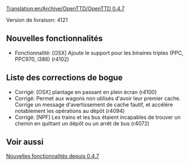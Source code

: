 [[Translation:en/Archive/OpenTTD/OpenTTD 0.4.7]]

{{fr/Archive/OpenTTD/Navigation}}
{{fr/Archive/OpenTTD/Livraison|prec=fr/Archive/OpenTTD/OpenTTD 0.4.6|suiv=fr/Archive/OpenTTD/OpenTTD 0.4.8|date=26/03/2006}}

Version de livraison: 4121

==Nouvelles fonctionnalités==
*Fonctionnalité: [OSX] Ajoute le support pour les binaires triples (PPC, PPC970, i386) (r4102) 

==Liste des corrections de bogue==
*Corrigé: [OSX] plantage en passant en plein écran (r4100) 
*Corrigé: Permet aux wagons non utilisés d'avoir leur premier cache. Corrige un message d'avertissement de cache fautif, et accélère notablement les opérations au dépôt (r4094) 
*Corrigé: [NPF] Les trains et les bus étaient incapables de trouver un chemin en quittant un dépôt ou un arrêt de bus (r4072)

==Voir aussi==
[[fr/Archive/Lists/Nouvelles fonctionnalités depuis 0.4.7|Nouvelles fonctionnalités depuis 0.4.7]]